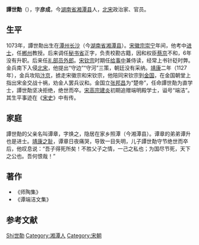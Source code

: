 '''譚世勣'''（{{bd|1073年||1127年||catIdx=Tan谭}}），字'''彦成'''，今[[湖南省|湖南省]][[湘潭县|湘潭县]]人，[[北宋|北宋]]政治家、官员。{{r|duck|page=32}}

==生平==
1073年，譚世勣出生在[[潭州|潭州]][[长沙市|长沙]]（今[[湖南省|湖南省]][[湘潭县|湘潭县]]）。{{r|duck|page=32}}[[宋徽宗|宋徽宗]][[崇宁|崇宁]]年间，他考中[[进士|进士]]，任[[郴州市|郴州]]教授。{{r|duck|page=32}}后来调任[[秘書省|秘书省]]正字，负责校勘古籍，因和权臣[[蔡京|蔡京]]不和，6年没有升职。{{r|duck|page=32}}后来任[[禮部員外郎|礼部员外郎]]。{{r|duck|page=32}}[[宋钦宗|宋钦宗]]时期任[[給事中|给事中]]兼侍读，经常上书针砭时弊。{{r|duck|page=32}}金兵南下入侵[[北宋|北宋]]，他提出“守边”“守河”三策，朝廷没有采纳。{{r|duck|page=32}}[[靖康|靖康]]二年（1127年），金兵攻陷[[汴京|汴京]]，掳走宋徽宗和宋钦宗，他陪同宋钦宗到[[金朝|金国]]，在金国朝堂上指出宋金交战十祸，劝金人罢兵议和。{{r|duck|page=32}}金国立[[张邦昌|张邦昌]]为“楚帝”，任命譚世勣为直学士，譚世勣坚决拒绝，绝世而卒。{{r|duck|page=32}}[[宋高宗|宋高宗]][[建炎|建炎]]初期追赠端明殿学士，谥号“端洁”。{{r|duck|page=32}}其生平事迹在《[[宋史|宋史]]》中有传。{{r|duck|page=32}}

==家庭==
譚世勣的父亲名叫谭章，字焕之，隐居在家乡照潭（今湘潭县）。{{r|duck|page=32}}谭章的弟弟谭升也是进士。{{r|duck|page=32}}[[靖康之耻|靖康之耻]]，谭章日夜痛哭，导致一目失明，儿子譚世勣守节绝世而卒后，他叹息说：“吾子得死所矣！不胜父子之情，一己之私也；为国尽节死，天下之公也。吾何恨哉！”{{r|duck|page=33}}

==著作==
*《师陶集》
*《谭端洁文集》

==参考文献==
{{Reflist|refs=
<ref name="duck">{{cite book |author1=龙剑宇 |chapter=第二章 湘潭——地灵人杰 |title=《乌石寨揽胜——彭德怀故里纪行》 |date=1998-10-01 |publisher=西南师范大学出版社 |location=重庆市 |isbn=7-5621-2044-7}}</ref>
}}

{{DEFAULTSORT:Tan谭}}
[[Category:谭姓|Shi世勣]]
[[Category:湘潭人|Category:湘潭人]]
[[Category:宋朝|Category:宋朝]]
